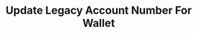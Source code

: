 ---
title: "Update Legacy Account Number For Wallet"
openapi: "GET /rest/finance/bulk/wallet-legacy/update"
---